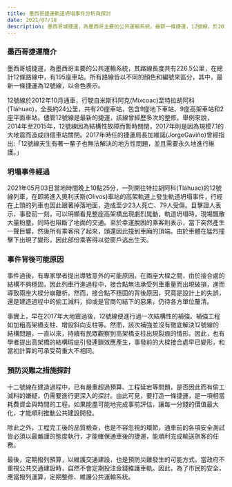 ```yaml
---
title: 墨西哥捷運軌道坍塌事件分析與探討
date: 2021/07/18
description: 墨西哥城捷運，為墨西哥主要的公共運輸系統。最新一條捷運，12號線，於2021年05月03日當地時間晚上10點25分發生軌道坍塌事件，造成死傷無數。這篇文章對此事件進行分析，並討論災難發生的成因，以及可能的預防措施。
---
```


### 墨西哥捷運簡介

墨西哥城捷運，為墨西哥主要的公共運輸系統，其路線長度共有226.5公里，在總計12條路線中，有195座車站。所有路線皆以不同的顏色和編號來區分，其中，最新一條捷運為12號線，以金色表示。

12號線於2012年10月通車，行駛自米斯科阿克(Mixcoac)至特拉胡阿科(Tláhuac)，全長約24公里，共有20座車站，包含9座地下車站、9座高架車站和2座平面車站。儘管12號線是最新的捷運，該線曾經歷多次的整修。舉例來說，2014年至2015年，12號線因為結構性故障而暫時關閉，2017年則是因為規模7.1的大地震而造成四個車站關閉。2017年時任的捷運局長加維諾(JorgeGaviño)曾經指出:「12號線天生有著一輩子也無法解決的地方性問題，並且需要永久地進行維護。」

### 坍塌事件經過

2021年05月03日當地時間晚上10點25分，一列開往特拉胡阿科(Tláhuac)的12號線列車，在即將進入奧利沃斯(Olivos)車站的高架軌道上發生軌道坍塌事件，行經在上頭的列車也因此跟著掉落地面，造成至少23人死亡、79人受傷。目擊證人表示，事發前一刻，可以明顯看見整座高架橋出現劇烈晃動，軌道坍塌時，現場飄散大量粉塵，同時也阻斷了地面的交通。至於幸運脫困的乘客則表示，當下突然產生一聲巨響，然後所有乘客飛了起來，頭還因此撞到車廂的頂端。由於車體在猛烈撞擊下出現了變形，因此部份乘客得以從窗戶逃出生天。

### 事件背後可能原因

事件過後，有專家學者提出導致意外的可能原因。在兩座大樑之間，由於接合處的結構不夠穩固，因此列車行進過程中，接合點無法承受列車重量而出現破損，進而導致兩座大樑分崩離析。然而，接合點不穩固的背後原因，究竟是設計上的失誤，還是建造過程中的偷工減料，抑或是官商勾結下的惡果，仍待各方單位釐清。

事實上，早在2017年大地震過後，12號線便進行過一次結構性的補強。補強工程如加粗高架橋支柱、增設斜向支柱等。然而，該次補強並沒有徹底解決12號線的結構問題，一直以來，持續有民眾觀察到高架橋支柱出現裂痕的情形。因此，也有學者提出高架橋的結構瑕疵引發連鎖效應產生，事發前的大樑接合處早已變形，和當初計算的可承受荷重大不相同。

### 預防災難之措施探討

十二號線在建造過程中，已有嚴重超過預算、工程延宕等問題，是否因此而有偷工減料的嫌疑，仍需要進行更深入的探討。由此可見，要打造一條捷運，是一項相當耗費資金與時間的工程，如果能盡可能地完成事前評估，讓每一分錢的價值最大化，才能順利推動公共建設開發。

除此之外，工程完工後的品質檢查，也是不容忽視的環節，通車前的各項安全測試皆必須以最嚴謹的態度執行，才能確保通車後的捷運，能順利完成輸送旅客的任務。

最後，定期撥列預算，以維護交通建設，也是預防災難發生的可能方式。當政府不重視公共交通建設時，自然不會定期投注金錢維護車軌。因此，為了市民的安全，應當撥列運算，定期整修、維護公共運輸系統。